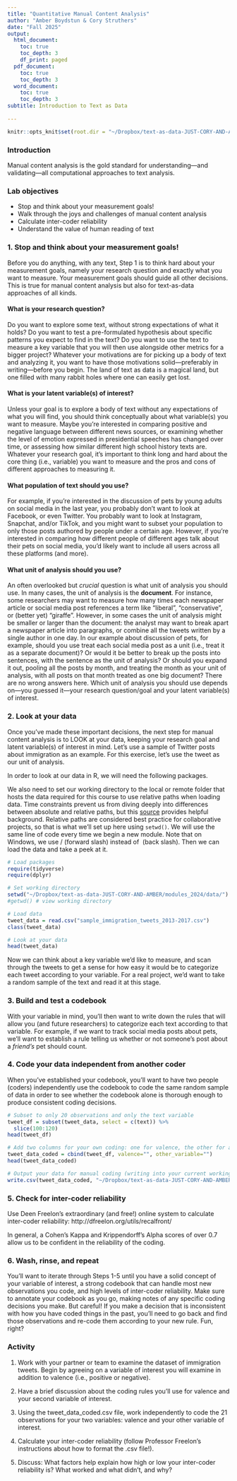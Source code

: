 ```yaml
---
title: "Quantitative Manual Content Analysis"
author: "Amber Boydstun & Cory Struthers"
date: "Fall 2025"
output:
  html_document:
    toc: true
    toc_depth: 3
    df_print: paged
  pdf_document:
    toc: true
    toc_depth: 3
  word_document:
    toc: true
    toc_depth: 3
subtitle: Introduction to Text as Data
    
--- 
```

```r
knitr::opts_knit$set(root.dir = "~/Dropbox/text-as-data-JUST-CORY-AND-AMBER/modules_2024/data/")
```

### Introduction

Manual content analysis is the gold standard for understanding---and validating---all computational approaches to text analysis.

### Lab objectives

* Stop and think about your measurement goals!
* Walk through the joys and challenges of manual content analysis
* Calculate inter-coder reliability
* Understand the value of human reading of text


### 1. Stop and think about your measurement goals!

Before you do anything, with any text, Step 1 is to think hard about your measurement goals, namely your research question and exactly what you want to measure. Your measurement goals should guide all other decisions. This is true for manual content analysis but also for text-as-data approaches of all kinds.

#### What is your research question?
Do you want to explore some text, without strong expectations of what it holds? Do you want to test a pre-formulated hypothesis about specific patterns you expect to find in the text? Do you want to use the text to measure a key variable that you will then use alongside other metrics for a bigger project? Whatever your motivations are for picking up a body of text and analyzing it, you want to have those motivations solid---preferably in writing---before you begin. The land of text as data is a magical land, but one filled with many rabbit holes where one can easily get lost.

#### What is your latent variable(s) of interest?
Unless your goal is to explore a body of text without any expectations of what you will find, you should think conceptually about what variable(s) you want to measure. Maybe you're interested in comparing positive and negative language between different news sources, or examining whether the level of emotion expressed in presidential speeches has changed over time, or assessing how similar different high school history texts are. Whatever your research goal, it's important to think long and hard about the core thing (i.e., variable) you want to measure and the pros and cons of different approaches to measuring it.

#### What population of text should you use?
For example, if you're interested in the discussion of pets by young adults on social media in the last year, you probably don't want to look at Facebook, or even Twitter. You probably want to look at Instagram, Snapchat, and/or TikTok, and you might want to subset your population to only those posts authored by people under a certain age. However, if you're interested in comparing how different people of different ages talk about their pets on social media, you'd likely want to include all users across all these platforms (and more).

#### What unit of analysis should you use?
An often overlooked but *crucial* question is what unit of analysis you should use. In many cases, the unit of analysis is the **document**. For instance, some researchers may want to measure how many times each newspaper article or social media post references a term like "liberal", "conservative", or (better yet) "giraffe". However, in some cases the unit of analysis might be smaller or larger than the document: the analyst may want to break apart a newspaper article into paragraphs, or combine all the tweets written by a single author in one day. In our example about discussion of pets, for example, should you use treat each social media post as a unit (i.e., treat it as a separate document)? Or would it be better to break up the posts into sentences, with the sentence as the unit of analysis? Or should you expand it out, pooling all the posts by month, and treating the month as your unit of analysis, with all posts on that month treated as one big document? There are no wrong answers here. Which unit of analysis you should use depends on---you guessed it---your research question/goal and your latent variable(s) of interest.

### 2. Look at your data

Once you've made these important decisions, the next step for manual content analysis is to LOOK at your data, keeping your research goal and latent variable(s) of interest in mind. Let's use a sample of Twitter posts about immigration as an example. For this exercise, let's use the tweet as our unit of analysis.

In order to look at our data in R, we will need the following packages. 

We also need to set our working directory to the local or remote folder that hosts the data required for this course to use relative paths when loading data. Time constraints prevent us from diving deeply into differences between absolute and relative paths, but this [source](https://www.r4epi.com/file-paths.html) provides helpful background. Relative paths are considered best practice for collaborative projects, so that is what we'll set up here using `setwd()`. We will use the same line of code every time we begin a new module. Note that on Windows, we use / (forward slash) instead of \ (back slash). Then we can load the data and take a peek at it.

```r

# Load packages
require(tidyverse)
require(dplyr)

# Set working directory
setwd("~/Dropbox/text-as-data-JUST-CORY-AND-AMBER/modules_2024/data/")
#getwd() # view working directory

# Load data
tweet_data = read.csv("sample_immigration_tweets_2013-2017.csv")
class(tweet_data)

# Look at your data
head(tweet_data)

```


Now we can think about a key variable we'd like to measure, and scan through the tweets to get a sense for how easy it would be to categorize each tweet according to your variable. For a real project, we'd want to take a random sample of the text and read it at this stage.

### 3. Build and test a codebook

With your variable in mind, you'll then want to write down the rules that will allow you (and future researchers) to categorize each text according to that variable. For example, if we want to track social media posts about pets, we'll want to establish a rule telling us whether or not someone's post about a *friend's* pet should count.

### 4. Code your data independent from another coder

When you've established your codebook, you'll want to have two people (coders) independently use the codebook to code the same random sample of data in order to see whether the codebook alone is thorough enough to produce consistent coding decisions.


``` r

# Subset to only 20 observations and only the text variable
tweet_df = subset(tweet_data, select = c(text)) %>%
  slice(100:120)
head(tweet_df)

# Add two columns for your own coding: one for valence, the other for a variable you find interesting
tweet_data_coded = cbind(tweet_df, valence="", other_variable="")
head(tweet_data_coded)

# Output your data for manual coding (writing into your current working directory folder)
write.csv(tweet_data_coded, "~/Dropbox/text-as-data-JUST-CORY-AND-AMBER/modules_2024/data/tweet_data_coded.csv", row.names=TRUE)

```

### 5. Check for inter-coder reliability

Use Deen Freelon's extraordinary (and free!) online system to calculate inter-coder reliability:
http://dfreelon.org/utils/recalfront/

In general, a Cohen's Kappa and Krippendorff's Alpha scores of over 0.7 allow us to be confident in the reliability of the coding.

### 6. Wash, rinse, and repeat

You'll want to iterate through Steps 1-5 until you have a solid concept of your variable of interest, a strong codebook that can handle most new observations you code, and high levels of inter-coder reliability. Make sure to annotate your codebook as you go, making notes of any specific coding decisions you make. But careful! If you make a decision that is inconsistent with how you have coded things in the past, you'll need to go back and find those observations and re-code them according to your new rule. Fun, right?


### Activity

1. Work with your partner or team to examine the dataset of immigration tweets. Begin by agreeing on a variable of interest you will examine in addition to valence (i.e., positive or negative).

2. Have a brief discussion about the coding rules you'll use for valence and your second variable of interest.

3. Using the tweet_data_coded.csv file, work independently to code the 21 observations for your two variables: valence and your other variable of interest.

4. Calculate your inter-coder reliability (follow Professor Freelon’s instructions about how to format the .csv file!). 

5. Discuss: What factors help explain how high or low your inter-coder reliability is? What worked and what didn’t, and why? 



